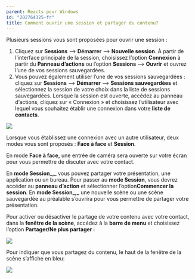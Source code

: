 ```yaml
---
parent: Reacts pour Windows
id: "202764325-fr"
title: Comment ouvrir une session et partager du contenu?
---
```

Plusieurs sessions vous sont proposées pour ouvrir une session :

1.  Cliquez sur **Sessions** --> **Démarrer** --> **Nouvelle session**. À partir de l’interface principale de la session, choisissez l’option **Connexion** à partir du **Panneau d’actions** ou l’option **Sessions** --> **Ouvrir** et ouvrez l’une de vos sessions sauvegardées.
2.  Vous pouvez également utiliser l’une de vos sessions sauvegardées : cliquez sur **Sessions** --> **Démarrer** --> **Sessions sauvegardées** et sélectionnez la session de votre choix dans la liste de sessions sauvegardées. Lorsque la session est ouverte, accédez au panneau d’actions, cliquez sur « Connexion » et choisissez l’utilisateur avec lequel vous souhaitez établir une connexion dans votre **liste de contacts**.

![](@assets/attachments/start_session-1.png)

 Lorsque vous établissez une connexion avec un autre utilisateur, deux modes vous sont proposés : **Face à face** et **Session**.

En mode **Face à face,** une entrée de caméra sera ouverte sur votre écran pour vous permettre de discuter avec votre contact.

 En **mode Session_,_** vous pouvez partager votre présentation, une application ou un bureau. Pour passer au **mode Session**, vous devrez accéder au **panneau d’action** et sélectionner l’option**Commencer la session**. En **mode Session_,_** une nouvelle scène ou une scène sauvegardée au préalable s’ouvrira pour vous permettre de partager votre présentation.

Pour activer ou désactiver le partage de votre contenu avec votre contact, dans la **fenêtre de la scène**, accédez à la **barre de menu** et choisissez l’option **Partager/Ne plus partager :**

**![](@assets/attachments/start_session-2.png)**

Pour indiquer que vous partagez du contenu, le haut de la fenêtre de la scène s’affiche en bleu:

![](@assets/attachments/start_session-3.png)
